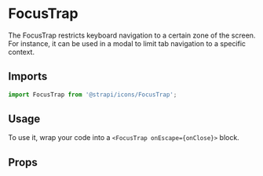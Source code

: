<!--- FocusTrap.stories.mdx --->


<Meta
  title="Design System/Technical Components/FocusTrap"
  component={FocusTrap}
/>

# FocusTrap

The FocusTrap restricts keyboard navigation to a certain zone of the screen. For instance, it can be used in a modal to limit tab navigation to a specific context.

## Imports

```js
import FocusTrap from '@strapi/icons/FocusTrap';
```

## Usage

To use it, wrap your code into a `<FocusTrap onEscape={onClose}>` block.

<Canvas>
  <Story name="base">
    <ExampleComponent />
  </Story>
</Canvas>

## Props

<ArgsTable of={FocusTrap} />
